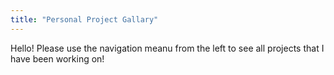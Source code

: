 ```yaml
---
title: "Personal Project Gallary"
---
```


Hello! Please use the navigation meanu from the left to see all projects that I have been working on!

